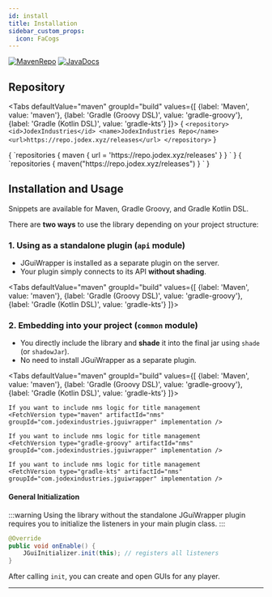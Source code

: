 ```yaml
---
id: install
title: Installation
sidebar_custom_props:
  icon: FaCogs
---
```



[![MavenRepo](https://img.shields.io/badge/Maven-Repository-blue?logo=apachemaven&style=for-the-badge)](https://repo.jodex.xyz/#/releases/com/jodexindustries/jguiwrapper)
[![JavaDocs](https://img.shields.io/badge/JavaDocs-Latest-green?logo=openjdk&style=for-the-badge)](https://repo.jodex.xyz/javadoc/releases/com/jodexindustries/jguiwrapper/api/latest)

## Repository
<Tabs
  defaultValue="maven"
  groupId="build"
  values={[
    {label: 'Maven', value: 'maven'},
    {label: 'Gradle (Groovy DSL)', value: 'gradle-groovy'},
    {label: 'Gradle (Kotlin DSL)', value: 'gradle-kts'}
  ]}>
  <TabItem value="maven">
    <CodeBlock language='xml'>
{
`<repository>
    <id>JodexIndustries</id>
    <name>JodexIndustries Repo</name>
    <url>https://repo.jodex.xyz/releases</url>
</repository>`
}
    </CodeBlock>
  </TabItem>

  <TabItem value="gradle-groovy">
<CodeBlock language="groovy">
{
`repositories {
    maven { url = 'https://repo.jodex.xyz/releases' }
}
`
}
</CodeBlock>
  </TabItem>

  <TabItem value="gradle-kts">
<CodeBlock language="groovy">
{
            `repositories {
    maven("https://repo.jodex.xyz/releases")
}
`
          }
    </CodeBlock>
  </TabItem>

</Tabs>


## Installation and Usage

Snippets are available for Maven, Gradle Groovy, and Gradle Kotlin DSL.

There are **two ways** to use the library depending on your project structure:

### 1. Using as a standalone plugin (`api` module)

* JGuiWrapper is installed as a separate plugin on the server.
* Your plugin simply connects to its API **without shading**.

<Tabs
  defaultValue="maven"
  groupId="build"
  values={[
    {label: 'Maven', value: 'maven'},
    {label: 'Gradle (Groovy DSL)', value: 'gradle-groovy'},
    {label: 'Gradle (Kotlin DSL)', value: 'gradle-kts'}
  ]}>
  <TabItem value="maven">
    <FetchVersion type="maven" artifactId="api" groupId="com.jodexindustries.jguiwrapper" />
  </TabItem>

  <TabItem value="gradle-groovy">
    <FetchVersion type="gradle-groovy" artifactId="api" groupId="com.jodexindustries.jguiwrapper" />
  </TabItem>

  <TabItem value="gradle-kts">
    <FetchVersion type="gradle-kts" artifactId="api" groupId="com.jodexindustries.jguiwrapper" />
  </TabItem>
</Tabs>

### 2. Embedding into your project (`common` module)

* You directly include the library and **shade** it into the final jar using `shade` (or `shadowJar`).
* No need to install JGuiWrapper as a separate plugin.

<Tabs
  defaultValue="maven"
  groupId="build"
  values={[
    {label: 'Maven', value: 'maven'},
    {label: 'Gradle (Groovy DSL)', value: 'gradle-groovy'},
    {label: 'Gradle (Kotlin DSL)', value: 'gradle-kts'}
  ]}>
  <TabItem value="maven">
    <FetchVersion type="maven" artifactId="common" groupId="com.jodexindustries.jguiwrapper" implementation />

    If you want to include nms logic for title management
    <FetchVersion type="maven" artifactId="nms" groupId="com.jodexindustries.jguiwrapper" implementation />
  </TabItem>

  <TabItem value="gradle-groovy">
    <FetchVersion type="gradle-groovy" artifactId="common" groupId="com.jodexindustries.jguiwrapper" implementation />

    If you want to include nms logic for title management
    <FetchVersion type="gradle-groovy" artifactId="nms" groupId="com.jodexindustries.jguiwrapper" implementation />
  </TabItem>

  <TabItem value="gradle-kts">
    <FetchVersion type="gradle-kts" artifactId="common" groupId="com.jodexindustries.jguiwrapper" implementation />

    If you want to include nms logic for title management
    <FetchVersion type="gradle-kts" artifactId="nms" groupId="com.jodexindustries.jguiwrapper" implementation />
  </TabItem>
</Tabs>

#### General Initialization

:::warning
Using the library without the standalone JGuiWrapper plugin requires you to initialize the listeners in your main plugin class.
:::

```java
@Override
public void onEnable() {
    JGuiInitializer.init(this); // registers all listeners
}
```

After calling `init`, you can create and open GUIs for any player.

---